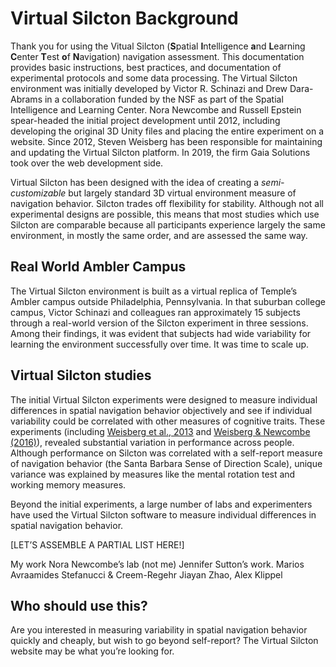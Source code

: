 # Virtual Silcton Background

Thank you for using the Vitual Silcton (**S**patial **I**ntelligence **a**nd **L**earning **C**enter **T**est **o**f **N**avigation) navigation assessment. This documentation provides basic instructions, best practices, and documentation of experimental protocols and some data processing. The Virtual Silcton environment was initially developed by Victor R. Schinazi and Drew Dara-Abrams in a collaboration funded by the NSF as part of the Spatial Intelligence and Learning Center. Nora Newcombe and Russell Epstein spear-headed the initial project development until 2012, including developing the original 3D Unity files and placing the entire experiment on a website. Since 2012, Steven Weisberg has been responsible for maintaining and updating the Virtual Silcton platform. In 2019, the firm Gaia Solutions took over the web development side. 

Virtual Silcton has been designed with the idea of creating a *semi-customizable* but largely standard 3D virtual environment measure of navigation behavior. Silcton trades off flexibility for stability. Although not all experimental designs are possible, this means that most studies which use Silcton are comparable because all participants experience largely the same environment, in mostly the same order, and are assessed the same way. 

## Real World Ambler Campus

The Virtual Silcton environment is built as a virtual replica of Temple's Ambler campus outside Philadelphia, Pennsylvania. In that suburban college campus, Victor Schinazi and colleagues ran approximately 15 subjects through a real-world version of the Silcton experiment in three sessions. Among their findings, it was evident that subjects had wide variability for learning the environment successfully over time. It was time to scale up. 

## Virtual Silcton studies

The initial Virtual Silcton experiments were designed to measure individual differences in spatial navigation behavior objectively and see if individual variability could be correlated with other measures of cognitive traits. These experiments (including [Weisberg et al., 2013](https://psycnet.apa.org/fulltext/2013-44238-001.html) and [Weisberg & Newcombe (2016)](https://psycnet.apa.org/fulltext/2015-52470-001.html)), revealed substantial variation in performance across people. Although performance on Silcton was correlated with a self-report measure of navigation behavior (the Santa Barbara Sense of Direction Scale), unique variance was explained by measures like the mental rotation test and working memory measures. 

Beyond the initial experiments, a large number of labs and experimenters have used the Virtual Silcton software to measure individual differences in spatial navigation behavior. 

[LET'S ASSEMBLE A PARTIAL LIST HERE!]

My work 
Nora Newcombe's lab (not me)
Jennifer Sutton's work. 
Marios Avraamides
Stefanucci & Creem-Regehr
Jiayan Zhao, Alex Klippel 

## Who should use this? 

Are you interested in measuring variability in spatial navigation behavior quickly and cheaply, but wish to go beyond self-report? The Virtual Silcton website may be what you're looking for. 